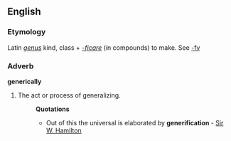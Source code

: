 ==English==

===Etymology===
Latin ''[[genus]]'' kind, class + ''[[-ficare]]'' (in compounds) to make. See [[-fy]]
===Adverb===
'''generically'''

#The act or process of generalizing.
#:'''Quotations'''
#:*Out of this the universal is elaborated by '''generification''' - [[Sir W. Hamilton]]